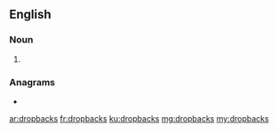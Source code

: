 ==English==

===Noun===
{{head|en|noun plural form}}

# {{plural of|dropback|lang=en}}

===Anagrams===
* {{l|en|backdrops}}

[[ar:dropbacks]]
[[fr:dropbacks]]
[[ku:dropbacks]]
[[mg:dropbacks]]
[[my:dropbacks]]